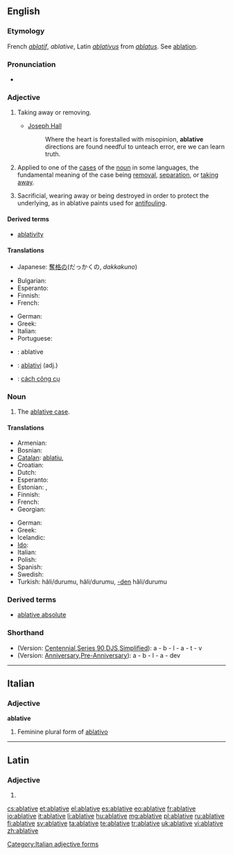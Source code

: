 ==English==

===Etymology===
French ''[[ablatif]]'', ''ablative'', Latin ''[[ablativus]]'' from ''[[ablatus]]''. See [[ablation]].

===Pronunciation===
* {{audio|en-us-ablative.ogg|Audio (US)}}

===Adjective===
{{en-adj|-}}

# {{obsolete}} Taking away or removing.
#* {{rfdate}} [[w:Joseph Hall (bishop)|Joseph Hall]]
#*: Where the heart is forestalled with misopinion, '''ablative''' directions are found needful to unteach error, ere we can learn truth.
# {{grammar}} Applied to one of the [[case]]s of the [[noun]] in some languages, the fundamental meaning of the case being [[removal]], [[separation]], or [[taking away]].
# {{context|engineering|nautical}} Sacrificial, wearing away or being destroyed in order to protect the underlying, as in ablative paints used for [[antifouling]].

====Derived terms====
* [[ablativity]]

====Translations====
{{trans-top|obsolete: taking away}}
* Japanese: [[奪格の]](だっかくの, ''dakkakuno'')
{{trans-mid}}
{{trans-bottom}}

{{trans-top|applied to one of the cases of the noun in other language}}
* Bulgarian: {{t|bg|творителен (падеж)}}
* Esperanto: {{t-|eo|ablativa|xs=Esperanto}}
* Finnish: {{t+|fi|ablatiivinen}}
* French: {{t+|fr|ablatif}}
{{trans-mid}}
* German: {{t|de|ablativisch}}
* Greek: {{t+|el|αφαιρετικός|f|tr=afairetikós}}
* Italian: {{t+|it|ablativo|m}}
* Portuguese: {{t+|pt|ablativo}}
{{trans-bottom}}

{{checktrans-top}}
* {{ttbc|ia}}: ablative
{{trans-mid}}
* {{ttbc|nov}}: [[ablativi]] (adj.)
* {{ttbc|vi}}: [[cách công cụ]]
{{trans-bottom}}

===Noun===
{{en-noun}}

# {{grammar}} The [[ablative case]].

====Translations====
{{trans-top|(grammar) the ablative case}}
* Armenian: {{t|hy|բացառական|tr=bac’aṙakan}}
* Bosnian: {{t-|bs|ablativ|m}}
* [[Catalan]]: [[ablatiu]], {{m}}
* Croatian: {{t-|hr|ablativ|m|alt=ȁblativ}}
* Dutch: {{t+|nl|ablatief|m}}
* Esperanto: {{t+|eo|ablativo|xs=Esperanto}}
* Estonian: {{t|et|ablatiiv}}, {{t|et|alaltütlev}}
* Finnish: {{t+|fi|ablatiivi}}
* French: {{t+|fr|ablatif|m}}
* Georgian: {{t|ka|მოქმედებითი|sc=Geor|xs=Georgian}}
{{trans-mid}}
* German: {{t+|de|Ablativ|m}}
* Greek: {{t+|el|αφαιρετική|f}}
* Icelandic: {{t+|is|sviftifall|n}}
* [[Ido]]: {{t+|io|ablativo|xs=Ido}}
* Italian: {{t+|it|ablativo|m}}
* Polish: {{t-|pl|ablatyw|m}}
* Spanish: {{t+|es|ablativo|m}}
* Swedish: {{t+|sv|ablativ}}
* Turkish: {{t|tr|ayrılma}} hâli/durumu, {{t|tr|çıkma}} hâli/durumu, [[-den]] hâli/durumu
{{trans-bottom}}

===Derived terms===
* [[ablative absolute]]<!-- this does not belong here! - a construction in Latin, in which a noun in the ablative case has a [[participle]] (either expressed or [[implied]]), [[agreeing]] with it in [[gender]], [[number]], and case, both words forming a clause by themselves and being [[unconnected]], [[grammatically]], with the rest of the sentence; as, ''Tarquinio regnante, Pythagoras venit'', ''i. e.'' "Tarquinius reigning, Pythagoras came"; so, "When Tarquinius was king, Pythagoras came".-->

===Shorthand===
* (Version: [http://en.wikipedia.org/wiki/Gregg_Shorthand#Centennial_Gregg_Shorthand Centennial],[http://en.wikipedia.org/wiki/Gregg_Shorthand#Series_90_Gregg_Shorthand  Series 90],[http://en.wikipedia.org/wiki/Gregg_Shorthand#Diamond_Jubilee_Gregg_Shorthand  DJS],[http://en.wikipedia.org/wiki/Gregg_Shorthand#Simplified_Gregg_Shorthand Simplified]): a - b - l - a - t - v
* (Version: [http://en.wikipedia.org/wiki/Gregg_Shorthand#Anniversary_Gregg_Shorthand Anniversary],[http://en.wikipedia.org/wiki/Gregg_Shorthand#Pre-Anniversary_Gregg_Shorthand Pre-Anniversary]): a - b - l - a - dev

----

==Italian==

===Adjective===
'''ablative''' {{f}}

# Feminine plural form of [[ablativo]]

[[Category:Italian adjective forms]]

----

==Latin==

===Adjective===
{{la-adj-form|ablative}}

# {{inflection of|ablativus|ablativus|voc|m|s|lang=la}}

[[cs:ablative]]
[[et:ablative]]
[[el:ablative]]
[[es:ablative]]
[[eo:ablative]]
[[fr:ablative]]
[[io:ablative]]
[[it:ablative]]
[[li:ablative]]
[[hu:ablative]]
[[mg:ablative]]
[[pl:ablative]]
[[ru:ablative]]
[[fi:ablative]]
[[sv:ablative]]
[[ta:ablative]]
[[te:ablative]]
[[tr:ablative]]
[[uk:ablative]]
[[vi:ablative]]
[[zh:ablative]]